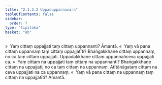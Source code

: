 ```yaml
---
title: "2.1.2.2 Uppāduppannavāra"
tableOfContents: false
sidebar:
  order: 7
type: "tipitaka"
basket: "ab"
---
```



<DynamicBreadcrumb />

<Division number="85">

<Paragraph number="384">
»  Yaṃ cittaṃ uppajjati taṃ cittaṃ uppannanti? Āmantā.
</Paragraph>

<Paragraph number="385">
«  Yaṃ vā pana cittaṃ uppannaṃ taṃ cittaṃ uppajjatīti?
</Paragraph>

<Paragraph number="386">
Bhaṅgakkhaṇe cittaṃ uppannaṃ, no ca taṃ cittaṃ uppajjati. Uppādakkhaṇe cittaṃ uppannañceva uppajjati ca.
</Paragraph>

<Paragraph number="387">
»  Yaṃ cittaṃ na uppajjati taṃ cittaṃ na uppannanti?
</Paragraph>

<Paragraph number="388">
Bhaṅgakkhaṇe cittaṃ na uppajjati, no ca taṃ cittaṃ na uppannaṃ. Atītānāgataṃ cittaṃ na ceva uppajjati na ca uppannaṃ.
</Paragraph>

<Paragraph number="389">
«  Yaṃ vā pana cittaṃ na uppannaṃ taṃ cittaṃ na uppajjatīti? Āmantā.
</Paragraph>
</Division>